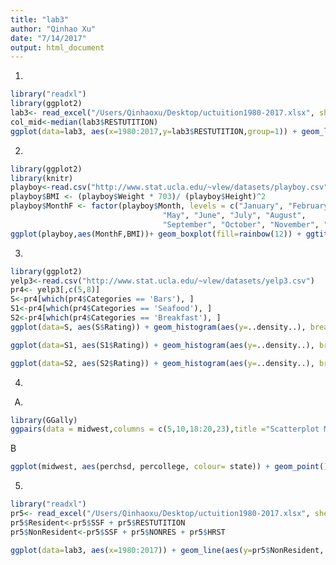```yaml
---
title: "lab3"
author: "Qinhao Xu"
date: "7/14/2017"
output: html_document
---
```

1.
```r
library("readxl")
library(ggplot2)
lab3<- read_excel("/Users/Qinhaoxu/Desktop/uctuition1980-2017.xlsx", sheet=1, col_names = TRUE, col_types = NULL, na = "", skip = 0)
col_mid<-median(lab3$RESTUTITION)
ggplot(data=lab3, aes(x=1980:2017,y=lab3$RESTUTITION,group=1)) + geom_line(colour="red") +labs(x="Year", y="Dollars") + geom_abline(intercept = col_mid,slope=0,linetype="dashed") + labs(title="UCLA Undergraduate Resident Tuition 1980−2017") + theme(legend.position = c(0.04, 0.8),plot.title = element_text(hjust = 0.5))

```

2.
```r
library(ggplot2)
library(knitr)
playboy<-read.csv("http://www.stat.ucla.edu/~vlew/datasets/playboy.csv")
playboy$BMI <- (playboy$Weight * 703)/ (playboy$Height)^2
playboy$MonthF <- factor(playboy$Month, levels = c("January", "February", "March", "April",
                                  "May", "June", "July", "August",
                                  "September", "October", "November", "December"))
ggplot(playboy,aes(MonthF,BMI))+ geom_boxplot(fill=rainbow(12)) + ggtitle("Boxplot of Playboy Cover BMI by Month") +theme(axis.text.x = element_text (size =  6),plot.title = element_text(hjust = 0.5) ) + labs(x="Month", y="Body Mass Index")
```

3.
```r
library(ggplot2)
yelp3<-read.csv("http://www.stat.ucla.edu/~vlew/datasets/yelp3.csv")
pr4<- yelp3[,c(5,8)]
S<-pr4[which(pr4$Categories == 'Bars'), ]
S1<-pr4[which(pr4$Categories == 'Seafood'), ]
S2<-pr4[which(pr4$Categories == 'Breakfast'), ]
ggplot(data=S, aes(S$Rating)) + geom_histogram(aes(y=..density..), breaks=seq(1,5,by=0.5),colour="black", fill="orange",alpha=.2) + labs(x="Yelp Rating", y="density") + ggtitle("Bar Ratings") + theme(plot.title = element_text(hjust = 0.5))

ggplot(data=S1, aes(S1$Rating)) + geom_histogram(aes(y=..density..), breaks=seq(1,5,by=0.5),colour="black", fill="blue",alpha=.2) + labs(title="Seafood Ratings") + labs(x="Yelp Rating", y="density") + theme(plot.title = element_text(hjust = 0.5))

ggplot(data=S2, aes(S2$Rating)) + geom_histogram(aes(y=..density..), breaks=seq(1,5,by=0.5),colour="black", fill="red",alpha=.2) + labs(title="Breakfast Ratings") + labs(x="Yelp Rating", y="density") + theme(plot.title = element_text(hjust = 0.5))
```


4.
A.
```r
library(GGally)
ggpairs(data = midwest,columns = c(5,10,18:20,23),title ="Scatterplot Matrix of ggplot dataset midwest", upper = list(continuous="points") , lower = list(continuous = "points"))
```
B
```r
ggplot(midwest, aes(perchsd, percollege, colour= state)) + geom_point() + geom_hline(yintercept = median(midwest$percollege),col="red") +geom_vline(xintercept = median(midwest$perchsd), col="blue") + labs( title="Plot of College degree on high school diploma with medians") + theme(legend.position = c(0.04, 0.8),plot.title = element_text(hjust = 0.5))
```

5.
```r
library("readxl")
pr5<- read_excel("/Users/Qinhaoxu/Desktop/uctuition1980-2017.xlsx", sheet=1, col_names = TRUE, col_types = NULL, na = "", skip = 0)
pr5$Resident<-pr5$SSF + pr5$RESTUTITION
pr5$NonResident<-pr5$SSF + pr5$NONRES + pr5$HRST

ggplot(data=lab3, aes(x=1980:2017)) + geom_line(aes(y=pr5$NonResident, colour="Non-Resident"), linetype="dashed") + geom_line(aes(y=pr5$Resident,colour="Resident")) + labs(title="UCLA Undergraduate Resident Tuition 1980−2017")+theme(plot.title = element_text(hjust = 0.5)) +labs(x="Year", y="in Dollars") + theme(legend.title=element_blank(),legend.position = c(0.08, 0.95),plot.title = element_text(hjust = 0.5))


```



